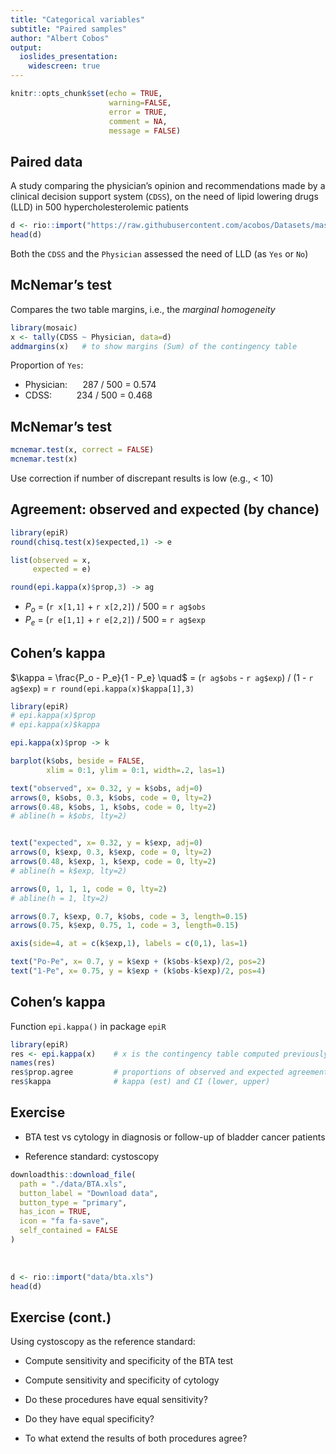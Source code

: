 ```yaml
---
title: "Categorical variables"
subtitle: "Paired samples"
author: "Albert Cobos"
output: 
  ioslides_presentation:
    widescreen: true
---
```


```r

knitr::opts_chunk$set(echo = TRUE, 
                      warning=FALSE, 
                      error = TRUE,
                      comment = NA,
                      message = FALSE)
```

## Paired data

A study comparing the physician's opinion and recommendations made by a clinical decision support system (`CDSS`), on the need of lipid lowering drugs (LLD) in 500 hypercholesterolemic patients

```r
d <- rio::import("https://raw.githubusercontent.com/acobos/Datasets/master/OptimCare.txt")
head(d)
```

Both the `CDSS` and the `Physician` assessed the need of LLD (as `Yes` or `No`)

## McNemar's test 

Compares the two table margins, i.e., the *marginal homogeneity*

```r
library(mosaic)
x <- tally(CDSS ~ Physician, data=d)  
addmargins(x)   # to show margins (Sum) of the contingency table 
```

Proportion of `Yes`:

- Physician: $\quad$ 287 / 500 = 0.574
- CDSS:  $\qquad$ 234 / 500 = 0.468

## McNemar's test 

```r
mcnemar.test(x, correct = FALSE)  
mcnemar.test(x)         
```

Use correction if number of discrepant results is low (e.g., < 10)

## Agreement: observed and expected (by chance)

```r
library(epiR)
round(chisq.test(x)$expected,1) -> e

list(observed = x,
     expected = e)

round(epi.kappa(x)$prop,3) -> ag

```

- $P_o$ =  (`r x[1,1]` + `r x[2,2]`) / 500 = `r ag$obs`
- $P_e$ = (`r e[1,1]` + `r e[2,2]`) / 500 = `r ag$exp`

## Cohen's kappa

$\kappa = \frac{P_o - P_e}{1 - P_e} \quad$ = 
(`r ag$obs` - `r ag$exp`) / (1 - `r ag$exp`) = `r round(epi.kappa(x)$kappa[1],3)`

```r
library(epiR)
# epi.kappa(x)$prop
# epi.kappa(x)$kappa

epi.kappa(x)$prop -> k

barplot(k$obs, beside = FALSE, 
        xlim = 0:1, ylim = 0:1, width=.2, las=1)

text("observed", x= 0.32, y = k$obs, adj=0)
arrows(0, k$obs, 0.3, k$obs, code = 0, lty=2)
arrows(0.48, k$obs, 1, k$obs, code = 0, lty=2)
# abline(h = k$obs, lty=2)


text("expected", x= 0.32, y = k$exp, adj=0)
arrows(0, k$exp, 0.3, k$exp, code = 0, lty=2)
arrows(0.48, k$exp, 1, k$exp, code = 0, lty=2)
# abline(h = k$exp, lty=2)

arrows(0, 1, 1, 1, code = 0, lty=2)
# abline(h = 1, lty=2)

arrows(0.7, k$exp, 0.7, k$obs, code = 3, length=0.15)
arrows(0.75, k$exp, 0.75, 1, code = 3, length=0.15)

axis(side=4, at = c(k$exp,1), labels = c(0,1), las=1)

text("Po-Pe", x= 0.7, y = k$exp + (k$obs-k$exp)/2, pos=2)
text("1-Pe", x= 0.75, y = k$exp + (k$obs-k$exp)/2, pos=4)

```

## Cohen's kappa {.smaller}

Function `epi.kappa()` in package `epiR`

```r
library(epiR)
res <- epi.kappa(x)    # x is the contingency table computed previously
names(res)
res$prop.agree         # proportions of observed and expected agreement
res$kappa              # kappa (est) and CI (lower, upper)
```


## Exercise 

- BTA test vs cytology in diagnosis or follow-up of bladder cancer patients 

- Reference standard: cystoscopy

```r
downloadthis::download_file(
  path = "./data/BTA.xls",
  button_label = "Download data",
  button_type = "primary",
  has_icon = TRUE,
  icon = "fa fa-save",
  self_contained = FALSE
)

```

\

```r
d <- rio::import("data/bta.xls")
head(d)
```

## Exercise (cont.)

Using cystoscopy as the reference standard:

- Compute sensitivity and specificity of the BTA test 

- Compute sensitivity and specificity of cytology 

- Do these procedures have equal sensitivity?

- Do they have equal specificity?

- To what extend the results of both procedures agree?

